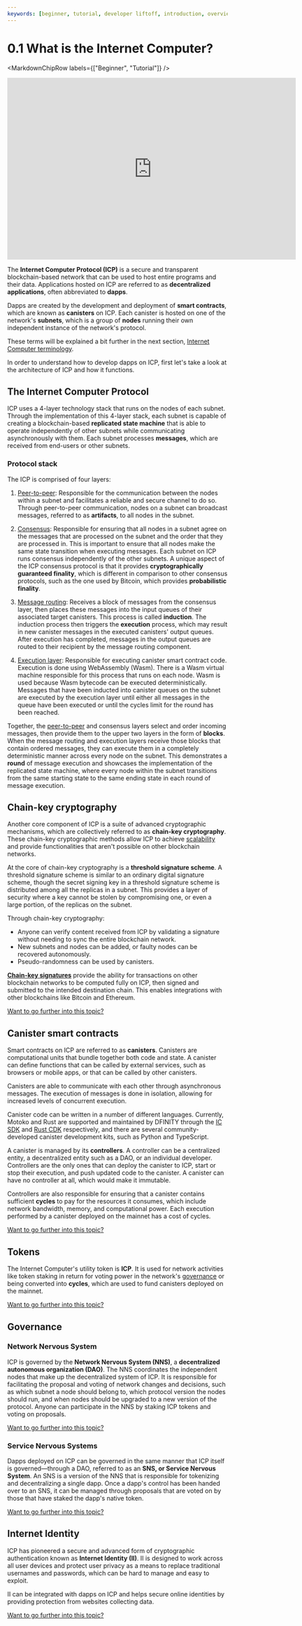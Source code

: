 ```yaml
---
keywords: [beginner, tutorial, developer liftoff, introduction, overview, what is icp, intro to icp, learn about icp, what icp, icp, icp overview]
---
```



# 0.1 What is the Internet Computer?

<MarkdownChipRow labels={["Beginner", "Tutorial"]} />

<div class="text--center">
<p> </p>
</div>
<div class="text--center">
<iframe width="660" height="415" src="https://www.youtube.com/embed/oBUpJ4CqmN0?si=AUURfidaQIjqNK7Z" title="YouTube video player" frameborder="0" allow="accelerometer; autoplay; clipboard-write; encrypted-media; gyroscope; picture-in-picture; web-share" allowfullscreen></iframe> </div>

The **Internet Computer Protocol (ICP)** is a secure and transparent blockchain-based network that can be used to host entire programs and their data. Applications hosted on ICP are referred to as **decentralized applications**, often abbreviated to **dapps**.

Dapps are created by the development and deployment of **smart contracts**, which are known as **canisters** on ICP. Each <GlossaryTooltip>canister</GlossaryTooltip> is hosted on one of the network's **subnets**, which is a group of **nodes** running their own independent instance of the network's protocol.

These terms will be explained a bit further in the next section, [Internet Computer terminology](/docs/tutorials/developer-liftoff/level-0/ic-terms).

In order to understand how to develop dapps on ICP, first let's take a look at the architecture of ICP and how it functions.

## The Internet Computer Protocol

ICP uses a 4-layer technology stack that runs on the nodes of each subnet. Through the implementation of this 4-layer stack, each subnet is capable of creating a blockchain-based **replicated state machine** that is able to operate independently of other subnets while communicating asynchronously with them. Each subnet processes **messages**, which are received from end-users or other subnets.

### Protocol stack

The ICP is comprised of four layers:

1. [Peer-to-peer](https://learn.internetcomputer.org/hc/en-us/articles/34207428453140-Peer-to-peer): Responsible for the communication between the nodes within a subnet and facilitates a reliable and secure channel to do so. Through peer-to-peer communication, nodes on a subnet can broadcast messages, referred to as **artifacts**, to all nodes in the subnet.

2. [Consensus](https://learn.internetcomputer.org/hc/en-us/articles/34207558615956-Consensus): Responsible for ensuring that all nodes in a subnet agree on the messages that are processed on the subnet and the order that they are processed in. This is important to ensure that all nodes make the same state transition when executing messages. Each subnet on ICP runs consensus independently of the other subnets. A unique aspect of the ICP consensus protocol is that it provides **cryptographically guaranteed finality**, which is different in comparison to other consensus protocols, such as the one used by Bitcoin, which provides **probabilistic finality**.

3. [Message routing](https://learn.internetcomputer.org/hc/en-us/articles/34208241927316-Message-Routing): Receives a block of messages from the consensus layer, then places these messages into the input queues of their associated target canisters. This process is called **induction**. The induction process then triggers the **execution** process, which may result in new canister messages in the executed canisters' output queues. After execution has completed, messages in the output queues are routed to their recipient by the message routing component.

4. [Execution layer](https://learn.internetcomputer.org/hc/en-us/articles/34208985618836-Execution-Layer): Responsible for executing canister smart contract code. Execution is done using WebAssembly (Wasm). There is a Wasm virtual machine responsible for this process that runs on each node. Wasm is used because Wasm bytecode can be executed deterministically. Messages that have been inducted into canister queues on the subnet are executed by the execution layer until either all messages in the queue have been executed or until the <GlossaryTooltip>cycles</GlossaryTooltip> limit for the round has been reached.

Together, the [peer-to-peer](https://learn.internetcomputer.org/hc/en-us/articles/34207428453140-Peer-to-peer) and consensus layers select and order incoming messages, then provide them to the upper two layers in the form of **blocks**. When the message routing and execution layers receive those blocks that contain ordered messages, they can execute them in a completely deterministic manner across every node on the subnet. This demonstrates a **round** of message execution and showcases the implementation of the replicated state machine, where every node within the subnet transitions from the same starting state to the same ending state in each round of message execution.

## Chain-key cryptography

Another core component of ICP is a suite of advanced cryptographic mechanisms, which are collectively referred to as **chain-key cryptography**. These chain-key cryptographic methods allow ICP to achieve [scalability](https://learn.internetcomputer.org/hc/en-us/articles/34576974172692-Evolution-Scaling) and provide functionalities that aren't possible on other blockchain networks.

At the core of chain-key cryptography is a **threshold signature scheme**. A threshold signature scheme is similar to an ordinary digital signature scheme, though the secret signing key in a threshold signature scheme is distributed among all the replicas in a subnet. This provides a layer of security where a key cannot be stolen by compromising one, or even a large portion, of the replicas on the subnet.

Through chain-key cryptography:
- Anyone can verify content received from ICP by validating a signature without needing to sync the entire blockchain network.
- New subnets and nodes can be added, or faulty nodes can be recovered autonomously.
- Pseudo-randomness can be used by canisters.

[**Chain-key signatures**](https://internetcomputer.org/how-it-works/chain-key-technology/) provide the ability for transactions on other blockchain networks to be computed fully on ICP, then signed and submitted to the intended destination chain. This enables integrations with other blockchains like Bitcoin and Ethereum.

[Want to go further into this topic?](https://internetcomputer.org/how-it-works/chain-key-technology/)

## Canister smart contracts

Smart contracts on ICP are referred to as **canisters**. Canisters are computational units that bundle together both code and state. A canister can define functions that can be called by external services, such as browsers or mobile apps, or that can be called by other canisters.

Canisters are able to communicate with each other through asynchronous messages. The execution of messages is done in isolation, allowing for increased levels of concurrent execution.

Canister code can be written in a number of different languages. Currently, Motoko and Rust are supported and maintained by DFINITY through the [IC SDK](/docs/building-apps/getting-started/install) and [Rust CDK](/docs/building-apps/developer-tools/cdks/rust/intro-to-rust) respectively, and there are several community-developed canister development kits, such as Python and TypeScript.

A canister is managed by its **controllers**. A controller can be a centralized entity, a decentralized entity such as a DAO, or an individual developer. Controllers are the only ones that can deploy the canister to ICP, start or stop their execution, and push updated code to the canister. A canister can have no controller at all, which would make it immutable.

Controllers are also responsible for ensuring that a canister contains sufficient **cycles** to pay for the resources it consumes, which include network bandwidth, memory, and computational power. Each execution performed by a canister deployed on the mainnet has a cost of cycles.

[Want to go further into this topic?](https://internetcomputer.org/how-it-works/canister-lifecycle/)

## Tokens

The Internet Computer's utility token is **ICP**. It is used for network activities like token staking in return for voting power in the network's [governance](https://learn.internetcomputer.org/hc/en-us/articles/34574082263700-Tokenomics-Governance) or being converted into **cycles**, which are used to fund canisters deployed on the mainnet.

[Want to go further into this topic?](https://internetcomputer.org/how-it-works/tokenomics/)

## Governance

### Network Nervous System

ICP is governed by the **Network Nervous System (NNS)**, a **decentralized autonomous organization (DAO)**. The NNS coordinates the independent nodes that make up the decentralized system of ICP. It is responsible for facilitating the proposal and voting of network changes and decisions, such as which subnet a node should belong to, which protocol version the nodes should run, and when nodes should be upgraded to a new version of the protocol. Anyone can participate in the NNS by staking ICP tokens and voting on proposals.

[Want to go further into this topic?](https://internetcomputer.org/nns/)

### Service Nervous Systems

Dapps deployed on ICP can be governed in the same manner that ICP itself is governed—through a DAO, referred to as an **SNS, or Service Nervous System**. An SNS is a version of the NNS that is responsible for tokenizing and decentralizing a single dapp. Once a dapp's control has been handed over to an SNS, it can be managed through proposals that are voted on by those that have staked the dapp's native token.

[Want to go further into this topic?](https://internetcomputer.org/sns/)

## Internet Identity

ICP has pioneered a secure and advanced form of cryptographic authentication known as **Internet Identity (II)**. II is designed to work across all user devices and protect user privacy as a means to replace traditional usernames and passwords, which can be hard to manage and easy to exploit.

II can be integrated with dapps on ICP and helps secure online identities by providing protection from websites collecting data.

[Want to go further into this topic?](https://internetcomputer.org/how-it-works/web-authentication-identity/)


<TutorialFooter />